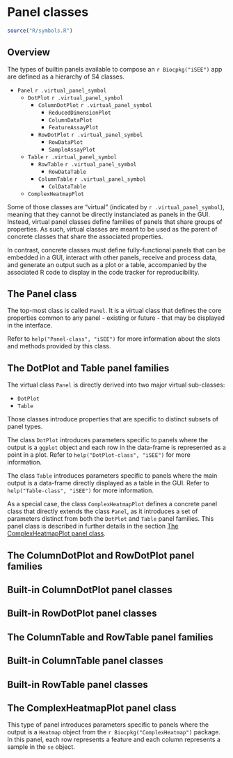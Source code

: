 # Panel classes {#panels}

```r
source("R/symbols.R")
```

## Overview

The types of builtin panels available to compose an `r Biocpkg("iSEE")` app are defined as a hierarchy of S4 classes.

<!-- TODO Replace the bullet list below by a figure, like a filesystem tree. -->

- `Panel` `r .virtual_panel_symbol`
    - `DotPlot` `r .virtual_panel_symbol`
        - `ColumnDotPlot` `r .virtual_panel_symbol`
            - `ReducedDimensionPlot`
            - `ColumnDataPlot`
            - `FeatureAssayPlot`
        - `RowDotPlot` `r .virtual_panel_symbol`
            - `RowDataPlot`
            - `SampleAssayPlot`
    - `Table` `r .virtual_panel_symbol`
        - `RowTable` `r .virtual_panel_symbol`
            - `RowDataTable`
        - `ColumnTable` `r .virtual_panel_symbol`
            - `ColDataTable`
    - `ComplexHeatmapPlot`

Some of those classes are "virtual" (indicated by `r .virtual_panel_symbol`), meaning that they cannot be directly instanciated as panels in the GUI.
Instead, virtual panel classes define families of panels that share groups of properties.
As such, virtual classes are meant to be used as the parent of concrete classes that share the associated properties.

In contrast, concrete classes must define fully-functional panels that can be embedded in a GUI, interact with other panels, receive and process data, and generate an output such as a plot or a table, accompanied by the associated R code to display in the code tracker for reproducibility.

## The Panel class

The top-most class is called `Panel`.
It is a virtual class that defines the core properties common to any panel - existing or future - that may be displayed in the interface.

Refer to `help("Panel-class", "iSEE")` for more information about the slots and methods provided by this class.

## The DotPlot and Table panel families

The virtual class `Panel` is directly derived into two major virtual sub-classes:

- `DotPlot`
- `Table`

Those classes introduce properties that are specific to distinct subsets of panel types.

The class `DotPlot` introduces parameters specific to panels where the output is a `ggplot` object and each row in the data-frame is represented as a point in a plot.
Refer to `help("DotPlot-class", "iSEE")` for more information.

The class `Table` introduces parameters specific to panels where the main output is a data-frame directly displayed as a table in the GUI.
Refer to `help("Table-class", "iSEE")` for more information.

As a special case, the class `ComplexHeatmapPlot` defines a concrete panel class that directly extends the class `Panel`, as it introduces a set of parameters distinct from both the `DotPlot` and `Table` panel families.
This panel class is described in further details in the section [The ComplexHeatmapPlot panel class](#complexheatmapplot-class).

<!-- TODO: properties introduced by the DotPlot class -->

<!-- TODO: properties introduced by the Table class -->

## The ColumnDotPlot and RowDotPlot panel families

<!-- TODO: properties introduced by the ColumnDotPlot class -->

<!-- TODO: properties introduced by the RowDotPlot class -->

## Built-in ColumnDotPlot panel classes

<!-- TODO: properties introduced by the ReducedDimensionPlot class -->

<!-- TODO: properties introduced by the ColumnDataPlot class -->

<!-- TODO: properties introduced by the FeatureAssayPlot class -->

## Built-in RowDotPlot panel classes

<!-- TODO: properties introduced by the RowDataPlot class -->

<!-- TODO: properties introduced by the SampleAssayPlot class -->

## The ColumnTable and RowTable panel families

<!-- TODO: properties introduced by the ColumnTable class -->

<!-- TODO: properties introduced by the RowTable class -->

## Built-in ColumnTable panel classes

<!-- TODO: properties introduced by the RowDataTable class -->

## Built-in RowTable panel classes

<!-- TODO: properties introduced by the ColDataTable class -->

## The ComplexHeatmapPlot panel class {#complexheatmapplot-class}

This type of panel introduces parameters specific to panels where the output is a `Heatmap` object from the `r Biocpkg("ComplexHeatmap")` package.
In this panel, each row represents a feature and each column represents a sample in the `se` object.

<!-- TODO: properties introduced by the ComplexHeatmapPlot class -->
